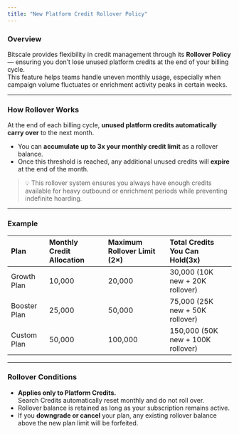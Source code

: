 ```yaml
---
title: "New Platform Credit Rollover Policy"
---
```


### Overview

Bitscale provides flexibility in credit management through its **Rollover Policy** — ensuring you don’t lose unused platform credits at the end of your billing cycle.\
This feature helps teams handle uneven monthly usage, especially when campaign volume fluctuates or enrichment activity peaks in certain weeks.

---

### **How Rollover Works**

At the end of each billing cycle, **unused platform credits automatically carry over** to the next month.

- You can **accumulate up to 3x your monthly credit limit** as a rollover balance.
- Once this threshold is reached, any additional unused credits will **expire** at the end of the month.

> 💡 This rollover system ensures you always have enough credits available for heavy outbound or enrichment periods while preventing indefinite hoarding.

---

### **Example**

| Plan         | Monthly Credit Allocation | Maximum Rollover Limit (2×) | Total Credits You Can Hold(3x)    |
| :----------- | :------------------------ | :-------------------------- | :-------------------------------- |
| Growth Plan  | 10,000                    | 20,000                      | 30,000 (10K new + 20K rollover)   |
| Booster Plan | 25,000                    | 50,000                      | 75,000 (25K new + 50K rollover)   |
| Custom Plan  | 50,000                    | 100,000                     | 150,000 (50K new + 100K rollover) |

---

### **Rollover Conditions**

- **Applies only to Platform Credits.**\
  Search Credits automatically reset monthly and do not roll over.
- Rollover balance is retained as long as your subscription remains active.
- If you **downgrade or cancel** your plan, any existing rollover balance above the new plan limit will be forfeited.